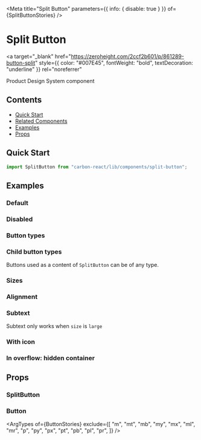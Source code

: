 

<Meta
  title="Split Button"
  parameters={{ info: { disable: true } }}
  of={SplitButtonStories}
/>

# Split Button

<a
  target="_blank"
  href="https://zeroheight.com/2ccf2b601/p/861289-button-split"
  style={{ color: "#007E45", fontWeight: "bold", textDecoration: "underline" }}
  rel="noreferrer"
>
  Product Design System component
</a>

## Contents

- [Quick Start](#quick-start)
- [Related Components](#related-components)
- [Examples](#examples)
- [Props](#props)

## Quick Start

```javascript
import SplitButton from "carbon-react/lib/components/split-button";
```

## Examples

### Default

<Canvas of={SplitButtonStories.Default} />

### Disabled

<Canvas of={SplitButtonStories.Disabled} />

### Button types

<Canvas of={SplitButtonStories.ButtonTypes} />

### Child button types

Buttons used as a content of `SplitButton` can be of any type.

<Canvas of={SplitButtonStories.ChildButtonTypes} />

### Sizes

<Canvas of={SplitButtonStories.Sizes} />

### Alignment

<Canvas of={SplitButtonStories.Align} />

### Subtext

Subtext only works when `size` is `large`

<Canvas of={SplitButtonStories.Subtext} />

### With icon

<Canvas of={SplitButtonStories.WithIcon} />

### In overflow: hidden container

<Canvas
  of={SplitButtonStories.InOverflowHiddenContainer}
/>

## Props

### SplitButton

<ArgTypes of={SplitButtonStories} />

### Button

<ArgTypes
  of={ButtonStories}
  exclude={[
    "m",
    "mt",
    "mb",
    "my",
    "mx",
    "ml",
    "mr",
    "p",
    "py",
    "px",
    "pt",
    "pb",
    "pl",
    "pr",
  ]}
/>
